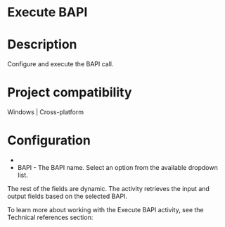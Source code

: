 ﻿# Execute BAPI

# Description

Configure and execute the BAPI call.

# Project compatibility

Windows | Cross-platform

# Configuration

* 
* BAPI - The BAPI name. Select an option from the available dropdown list.

The rest of the fields are dynamic. The activity
                    retrieves the input and output fields based on the selected BAPI.

To learn more about working with the Execute BAPI activity, see the Technical
                references section:
